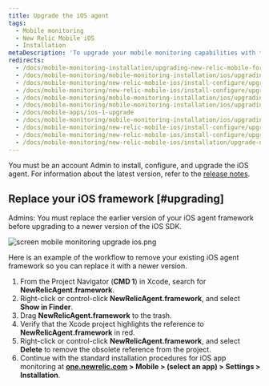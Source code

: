 ```yaml
---
title: Upgrade the iOS agent
tags:
  - Mobile monitoring
  - New Relic Mobile iOS
  - Installation
metaDescription: 'To upgrade your mobile monitoring capabilities with the latest iOS agent, start here.'
redirects:
  - /docs/mobile-monitoring-installation/upgrading-new-relic-mobile-for-ios-apps
  - /docs/mobile-monitoring/mobile-monitoring-installation/ios/upgrading-new-relic-mobiles-ios-sdk
  - /docs/mobile-monitoring/new-relic-mobile-ios/install-configure/upgrading-new-relic-mobiles-ios-sdk
  - /docs/mobile-monitoring/new-relic-mobile-ios/install-configure/upgrade-new-relic-mobiles-ios-sdk
  - /docs/mobile-monitoring/mobile-monitoring-installation/ios/upgrading-new-relic-mobiles-ios-sdk-v4
  - /docs/mobile-monitoring/mobile-monitoring-installation/ios/upgrading-new-relic-mobiles-ios-sdk-v1-0
  - /docs/mobile-apps/ios-1-upgrade
  - /docs/mobile-monitoring/mobile-monitoring-installation/ios/upgrading-new-relic-mobiles-ios-sdk-v1
  - /docs/mobile-monitoring/new-relic-mobile-ios/install-configure/upgrading-new-relic-mobiles-ios-sdk-v4
  - /docs/mobile-monitoring/new-relic-mobile-ios/install-configure/upgrade-new-relic-mobiles-ios-sdk-v4
  - /docs/mobile-monitoring/new-relic-mobile-ios/installation/upgrade-new-relic-mobiles-ios-sdk-v4/
---
```



You must be an account Admin to install, configure, and upgrade the iOS agent. For information about the latest version, refer to the [release notes](/docs/releases/ios).

## Replace your iOS framework [#upgrading]

Admins: You must replace the earlier version of your iOS agent framework before upgrading to a newer version of the iOS SDK.

<img
  title="screen mobile monitoring upgrade ios.png"
  alt="screen mobile monitoring upgrade ios.png"
  src={screenMobileMonitoringUpgradeIos0}
/>

<figcaption>
  Here is an example of the workflow to remove your existing iOS agent framework so you can replace it with a newer version.
</figcaption>

1. From the Project Navigator (**CMD 1**) in Xcode, search for **NewRelicAgent.framework**.
2. Right-click or control-click **NewRelicAgent.framework**, and select **Show in Finder**.
3. Drag **NewRelicAgent.framework** to the trash.
4. Verify that the Xcode project highlights the reference to **NewRelicAgent.framework** in red.
5. Right-click or control-click **NewRelicAgent.framework**, and select **Delete** to remove the obsolete reference from the project.
6. Continue with the standard installation procedures for iOS app monitoring at **[one.newrelic.com](https://one.newrelic.com) > Mobile > (select an app) > Settings > Installation**.
